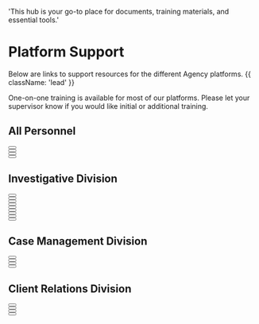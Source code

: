   'This hub is your go-to place for documents, training materials, and essential tools.'

# Platform Support

Below are links to support resources for the different Agency platforms. {{ className: 'lead' }}

<Note>
 One-on-one training is available for most of our platforms. Please let your supervisor know if you would like initial or additional training.
</Note>

## All Personnel

<div className="not-prose">
  <Button
    href="https://support.microsoft.com/en-US"
    variant="text"
    arrow="right"
    children="Microsoft 365"
  />
</div>
<div className="not-prose">
  <Button
    href="https://support.microsoft.com/en-us/teams"
    variant="text"
    arrow="right"
    children="Microsoft Teams"
  />
</div>
<div className="not-prose">
  <Button
    href="https://support.gusto.com"
    variant="text"
    arrow="right"
    children="Gusto Payroll and HR"
  />
</div>
<div className="not-prose">
  <Button
    href="https://support.udemy.com/hc/en-us"
    variant="text"
    arrow="right"
    children="Udemy"
  />
</div>

## Investigative Division

<div className="not-prose">
  <Button
    href="https://support.trackops.com/hc/en-us"
    variant="text"
    arrow="right"
    children="Trackops"
  />
</div>
<div className="not-prose">
  <Button
    href="https://support.trackops.com/hc/en-us/articles/360060560372-Investigator-Quick-Start-Guide"
    variant="text"
    arrow="right"
    children="Trackops (Investigator Quick Start Guide)"
  />
</div>
<div className="not-prose">
  <Button
    href="https://support.trackops.com/hc/en-us/articles/360026699412-Processing-Video-with-Trackops"
    variant="text"
    arrow="right"
    children="Trackops (Video Processing App)"
  />
</div>
<div className="not-prose">
  <Button
    href="ptt-dispatch-guide.pdf"
    variant="text"
    arrow="right"
    children="Verizon PTT+ Dispatch Console"
  />
</div>
<div className="not-prose">
  <Button
    href="https://legal.thomsonreuters.com/en/support/clear"
    variant="text"
    arrow="right"
    children="Clear"
  />
</div>
<div className="not-prose">
  <Button
    href="https://www.tracers.com/contact/"
    variant="text"
    arrow="right"
    children="Tracers"
  />
</div>
<div className="not-prose">
  <Button
    href="https://imvrs.transunion.com/support/contact-us"
    variant="text"
    arrow="right"
    children="DataLink / IMVRS (DMV)"
  />
</div>
<div className="not-prose">
  <Button
    href="https://www.ncasearch.com/frequently-asked-questions.htm"
    variant="text"
    arrow="right"
    children="NCA Search / USPS"
  />
</div>
<div className="not-prose">
  <Button
    href="https://pimeyes.com/en/contact"
    variant="text"
    arrow="right"
    children="PimEyes (Facial Recognition)"
  />
</div>


## Case Management Division

<div className="not-prose">
  <Button
    href="https://support.trackops.com/hc/en-us"
    variant="text"
    arrow="right"
    children="Trackops"
  />
</div>
<div className="not-prose">
  <Button
    href="https://support.airtable.com"
    variant="text"
    arrow="right"
    children="Airtable"
  />
</div>
<div className="not-prose">
  <Button
    href="https://support.docusign.com/s/contactSupport?language=en_US&rsc_301"
    variant="text"
    arrow="right"
    children="DocuSign / PowerForms"
  />
</div>
<div className="not-prose">
  <Button
    href="https://www.lawpay.com/support/"
    variant="text"
    arrow="right"
    children="Lawpay"
  />
</div>

## Client Relations Division

<div className="not-prose">
  <Button
    href="https://support.nutshell.com/hc/en-un"
    variant="text"
    arrow="right"
    children="Nutshell CRM and Marketing"
  />
</div>
<div className="not-prose">
  <Button
    href="https://knowledge.apollo.io/hc/en-us"
    variant="text"
    arrow="right"
    children="Apollo Sales Intelligence"
  />
</div>
<div className="not-prose">
  <Button
    href="https://help.calendly.com/hc/en-us"
    variant="text"
    arrow="right"
    children="Calendly"
  />
</div>
<div className="not-prose">
  <Button
    href="https://support.docusign.com/s/contactSupport?language=en_US&rsc_301"
    variant="text"
    arrow="right"
    children="DocuSign / PowerForms"
  />
</div>
